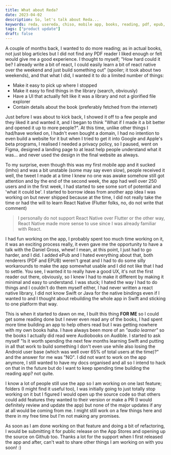 ```yaml
---
title: What about Reda?
date: 2023-04-02
description: So, let's talk about Reda...
keywords: reda, usereda, chiso, mobile app, books, reading, pdf, epub, library, open-source
tags: ["product update"]
draft: false
---
```


A couple of months back, I wanted to do more reading; as in actual books, not just blog articles but I did not find any PDF reader I liked enough or felt would give me a good experience. I thought to myself; "How hard could it be? I already write a bit of react, I could easily learn a bit of react native over the weekend and just build something out" (spoiler; it took about two weekends), and that what I did, I wanted it to do a limited number of things:

- Make it easy to pick up where I stopped
- Make it easy to find things in the library (search, obviously)
- Have a UI that actually felt like it was a library and not a glorified file explorer
- Contain details about the book (preferably fetched from the internet)

Just before I was about to kick back, I showed it off to a few people and they liked it and wanted it, and I began to think "What if I made it a bit better and opened it up to more people?". At this time, unlike other things I had/have worked on, I hadn't even bought a domain, I had no intention to even build a website for it but when I tried to get it into Google and Apple's beta programs, I realised I needed a privacy policy, so I paused, went on Figma, designed a landing page to at least help people understand what it was... and never used the design in the final website as always.

To my surprise, even though this was my first mobile app and it sucked (imho) and was a bit unstable (some may say even slow), people received it well, the tweet I made at a time I knew no one was awake somehow still got attention and by the end of the second week, the app had well over 250 users and in the first week, I had started to see some sort of potential and 'what it could be'. I started to borrow ideas from another app idea I was working on but never shipped because at the time, I did not really take the time or had the will to learn React Native (Flutter folks, no, do not
write that comment)

> I personally do not support React Native over Flutter or the other way, React Native made more sense to use since I was already familiar with React.

I had fun working on the app, I probably spent too much time working on it, it was an exciting process really, it even gave me the opportunity to have a talk with the Daniel Gross, whew! I mean, at this point, I just had to go harder, and I did. I added ePub and I hated everything about that, both renderers (PDF and EPUB) weren't great and I had to do some silly workarounds to make the app somewhat usable and I did not like that I had to settle. You see, I wanted it to really have a good UX, it's not the first reader out there, obviously, so I knew I had to make it different by making it minimal and easy to understand. I was stuck; I hated the way I had to do things and I couldn't do them myself either, I had never written a react native library, I did not know Swift or Java for the native bindings even if I wanted to and I thought about rebuilding the whole app in Swift and sticking to one platform that way.

This is when it started to dawn on me, I built this thing **FOR ME** so I could get some reading done but I never even read any of the books, I had spent more time building an app to help others read but I was getting nowhere with my own books haha. I have always been more of an _"audio learner"_ so the books I actually did read were Audiobooks on Audible. I started to ask myself "Is it worth spending the next few months learning Swift and putting in all that work to build something I don't even use while also losing the Android user base (which was well over 65% of total users at the time)?" and the answer for me was "NO". I did not want to work on the app anymore, I still wanted to have my docs organised and all so I intend to hack on that in the future but do I want to keep spending time building the reading app? not quite.

I know a lot of people still use the app so I am working on one last feature; folders (I might find it useful too), I was initially going to just totally stop working on it but I figured I would open up the source code so that others could add features they wanted to their version or make a PR (I would definitely review and update the app) but none of the major updates if any at all would be coming from me. I might still work on a few things here and there in my free time but I'm not making any promises.

As soon as I am done working on that feature and doing a bit of refactoring, I would be submitting it for public release on the App Stores and opening up the source on Github too. Thanks a lot for the support when I first released the app and after, can't wait to share other things I am working on with you soon! :)
